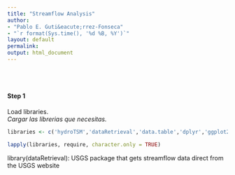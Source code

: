 ```yaml
---
title: "Streamflow Analysis"
author: 
- "Pablo E. Guti&eacute;rrez-Fonseca"
- "`r format(Sys.time(), '%d %B, %Y')`"
layout: default
permalink:
output: html_document
---
```

<br/>
<br/>


#### **Step 1**
Load libraries.<br>
_Cargar las librerias que necesitas._
```r
libraries <- c('hydroTSM','dataRetrieval','data.table','dplyr','ggplot2','lubridate','raster','rgdal','waterData','zoo')

lapply(libraries, require, character.only = TRUE)
```

library(dataRetrieval): USGS package that gets streamflow data  direct from the USGS website


<br/>